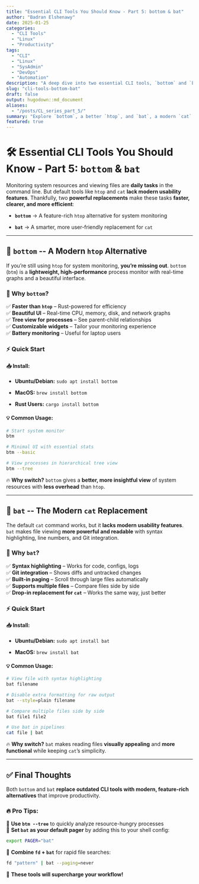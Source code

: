 ```yaml
---
title: "Essential CLI Tools You Should Know - Part 5: bottom & bat"
author: "Badran Elshenawy"
date: 2025-01-25
categories:
  - "CLI Tools"
  - "Linux"
  - "Productivity"
tags:
  - "CLI"
  - "Linux"
  - "SysAdmin"
  - "DevOps"
  - "Automation"
description: "A deep dive into two essential CLI tools, `bottom` and `bat`, that will enhance your workflow."
slug: "cli-tools-bottom-bat"
draft: false
output: hugodown::md_document
aliases:
  - "/posts/CL_series_part_5/"
summary: "Explore `bottom`, a better `htop`, and `bat`, a modern `cat` replacement to improve your Linux workflow."
featured: true
---
```


# 🛠️ Essential CLI Tools You Should Know - Part 5: `bottom` & `bat`

Monitoring system resources and viewing files are **daily tasks** in the command line. But default tools like `htop` and `cat` **lack modern usability features**. Thankfully, two **powerful replacements** make these tasks **faster, clearer, and more efficient**:

-   **`bottom`** → A feature-rich `htop` alternative for system monitoring

-   **`bat`** → A smarter, more user-friendly replacement for `cat`

------------------------------------------------------------------------

## 🌟 `bottom` \-- A Modern `htop` Alternative

If you're still using `htop` for system monitoring, **you're missing out**. `bottom` (`btm`) is a **lightweight, high-performance** process monitor with real-time graphs and a beautiful interface.

### 🔹 Why `bottom`?

✅ **Faster than `htop`** -- Rust-powered for efficiency  
✅ **Beautiful UI** -- Real-time CPU, memory, disk, and network graphs  
✅ **Tree view for processes** -- See parent-child relationships  
✅ **Customizable widgets** -- Tailor your monitoring experience  
✅ **Battery monitoring** -- Useful for laptop users

### ⚡ Quick Start

#### 📥 Install:

-   **Ubuntu/Debian:** `sudo apt install bottom`

-   **MacOS:** `brew install bottom`

-   **Rust Users:** `cargo install bottom`

#### 💡 Common Usage:

```bash         
# Start system monitor
btm  

# Minimal UI with essential stats
btm --basic  

# View processes in hierarchical tree view
btm --tree  
```

🔥 **Why switch?** `bottom` gives a **better, more insightful view** of system resources with **less overhead** than `htop`.

------------------------------------------------------------------------

## 🌟 `bat` \-- The Modern `cat` Replacement

The default `cat` command works, but it **lacks modern usability features**. `bat` makes file viewing **more powerful and readable** with syntax highlighting, line numbers, and Git integration.

### 🔹 Why `bat`?

✅ **Syntax highlighting** -- Works for code, configs, logs  
✅ **Git integration** -- Shows diffs and untracked changes  
✅ **Built-in paging** -- Scroll through large files automatically  
✅ **Supports multiple files** -- Compare files side by side  
✅ **Drop-in replacement for `cat`** -- Works the same way, just better

### ⚡ Quick Start

#### 📥 Install:

-   **Ubuntu/Debian:** `sudo apt install bat`

-   **MacOS:** `brew install bat`

#### 💡 Common Usage:

```bash         
# View file with syntax highlighting
bat filename  

# Disable extra formatting for raw output
bat --style=plain filename  

# Compare multiple files side by side
bat file1 file2  

# Use bat in pipelines
cat file | bat  
```

🔥 **Why switch?** `bat` makes reading files **visually appealing** and **more functional** while keeping `cat`'s simplicity.

------------------------------------------------------------------------

## ✅ Final Thoughts

Both `bottom` and `bat` **replace outdated CLI tools with modern, feature-rich alternatives** that improve productivity.

### 🔥 Pro Tips:

🔸 **Use `btm --tree`** to quickly analyze resource-hungry processes  
🔸 **Set `bat` as your default pager** by adding this to your shell config:

```bash         
export PAGER="bat"
```

🔸 **Combine `fd` + `bat`** for rapid file searches:

```bash    
fd "pattern" | bat --paging=never
```

🚀 **These tools will supercharge your workflow!**
